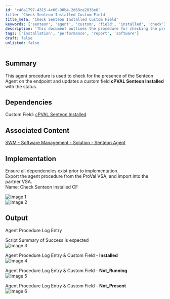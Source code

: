 ```yaml
---
id: 'c40a1797-4315-4c60-90b4-2d68ce2038e8'
title: 'Check Senteon Installed Custom Field'
title_meta: 'Check Senteon Installed Custom Field'
keywords: ['senteon', 'agent', 'custom', 'field', 'installed', 'check']
description: 'This document outlines the procedure for checking the presence of the Senteon Agent on an endpoint and updating a custom field named cPVAL Senteon Installed with the status. It includes dependencies, implementation steps, and expected output, ensuring all necessary components are in place for successful execution.'
tags: ['installation', 'performance', 'report', 'software']
draft: false
unlisted: false
---
```

## Summary

This agent procedure is used to check for the presence of the Senteon Agent on the endpoint and updates a custom field **cPVAL Senteon Installed** with the status.

## Dependencies

Custom Field: [cPVAL Senteon Installed](https://proval.itglue.com/DOC-5078775-16540467)

## Associated Content

[SWM - Software Management - Solution - Senteon Agent](https://proval.itglue.com/DOC-5078775-16541168)

## Implementation

Ensure all dependencies exist prior to implementation.  
Export the agent procedure from the ProVal VSA, and import into the partner VSA.  
Name: Check Senteon Installed CF  

![Image 1](../../../static/img/Check-Senteon-Installed-CF/image_1.png)  
![Image 2](../../../static/img/Check-Senteon-Installed-CF/image_2.png)  

## Output

Agent Procedure Log Entry  

Script Summary of Success is expected  
![Image 3](../../../static/img/Check-Senteon-Installed-CF/image_3.png)  

Agent Procedure Log Entry & Custom Field - **Installed**  
![Image 4](../../../static/img/Check-Senteon-Installed-CF/image_4.png)  

Agent Procedure Log Entry & Custom Field - **Not_Running**  
![Image 5](../../../static/img/Check-Senteon-Installed-CF/image_5.png)  

Agent Procedure Log Entry & Custom Field - **Not_Present**  
![Image 6](../../../static/img/Check-Senteon-Installed-CF/image_6.png)  











